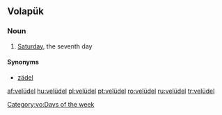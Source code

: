 ==Volapük==

===Noun===
{{head|vo|noun}}

# {{context|archaic|lang=vo}} [[Saturday]], the seventh day

====Synonyms====
* [[zädel]]

[[Category:vo:Days of the week]]

[[af:velüdel]]
[[hu:velüdel]]
[[pl:velüdel]]
[[pt:velüdel]]
[[ro:velüdel]]
[[ru:velüdel]]
[[tr:velüdel]]